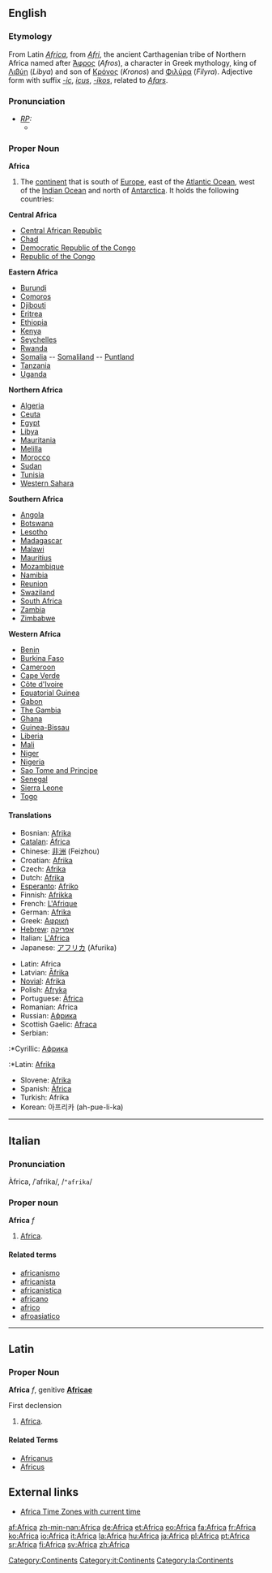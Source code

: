 ==English==

===Etymology===
From Latin ''[[Africa#Latin|Africa]]'', from ''[[Afri]]'', the ancient Carthagenian tribe of Northern Africa named after [[Άφρος]] (''Afros''), a character in Greek mythology, king of [[Λιβύη]] (''Libya'') and son of [[Κρόνος]] (''Kronos'') and [[Φιλύρα]] (''Filyra'').  Adjective form with suffix ''[[-ic]]'', ''[[icus]]'', ''[[-ikos]]'', related to ''[[Afars]]''.

===Pronunciation===
* ''[[RP]]:''
** {{IPA|/ˈæfrɪkə/}}

===Proper Noun===
'''Africa'''
# The [[continent]] that is south of [[Europe]], east of the [[Atlantic Ocean]], west of the [[Indian Ocean]] and north of [[Antarctica]].  It holds the following countries:

'''Central Africa'''
* [[Central African Republic]]
* [[Chad]]
* [[Democratic Republic of the Congo]]
* [[Republic of the Congo]]

'''Eastern Africa'''
* [[Burundi]]
* [[Comoros]]
* [[Djibouti]]
* [[Eritrea]]
* [[Ethiopia]]
* [[Kenya]]
* [[Seychelles]]
* [[Rwanda]]
* [[Somalia]] -- [[Somaliland]] -- [[Puntland]]
* [[Tanzania]]
* [[Uganda]]

'''Northern Africa'''
* [[Algeria]]
* [[Ceuta]]
* [[Egypt]]
* [[Libya]]
* [[Mauritania]]
* [[Melilla]]
* [[Morocco]]
* [[Sudan]]
* [[Tunisia]]
* [[Western Sahara]]

'''Southern Africa'''
* [[Angola]]
* [[Botswana]]
* [[Lesotho]]
* [[Madagascar]]
* [[Malawi]]
* [[Mauritius]]
* [[Mozambique]]
* [[Namibia]]
* [[Reunion]]
* [[Swaziland]]
* [[South Africa]]
* [[Zambia]]
* [[Zimbabwe]]

'''Western Africa'''
* [[Benin]]
* [[Burkina Faso]]
* [[Cameroon]]
* [[Cape Verde]]
* [[Côte d'Ivoire]]
* [[Equatorial Guinea]]
* [[Gabon]]
* [[The Gambia]]
* [[Ghana]]
* [[Guinea-Bissau]]
* [[Liberia]]
* [[Mali]]
* [[Niger]]
* [[Nigeria]]
* [[Sao Tome and Principe]]
* [[Senegal]]
* [[Sierra Leone]]
* [[Togo]]

====Translations====
{{top}}
*Bosnian: [[Afrika]] {{f}}
*[[Catalan]]: [[Àfrica]] {{f}}
*Chinese: [[非洲]] (Feizhou)
*Croatian: [[Afrika]] {{f}}
*Czech: [[Afrika]] {{f}}
*Dutch: [[Afrika]] {{n}}
*[[Esperanto]]: [[Afriko]]
*Finnish: [[Afrikka]]
*French: [[L'Afrique]] {{f}}
*German: [[Afrika]] {{n}}
*Greek: [[Αφρική]] {{f}}
*[[Hebrew]]: [[אפריקה]] {{n}}
*Italian: [[L'Africa]] {{f}}
*Japanese: [[アフリカ]] (Afurika)
{{mid}}
*Latin: Africa {{f}}
*Latvian: [[Āfrika]] {{f}}
*[[Novial]]: [[Afrika]] 
*Polish: [[Afryka]] {{f}}
*Portuguese: [[África]] {{f}}
*Romanian: Africa {{f}}
*Russian: [[Африка]] {{f}}
*Scottish Gaelic: [[Afraca]] {{m}}
*Serbian:
:*Cyrillic: [[Африка]] {{f}}
:*Latin: [[Afrika]] {{f}}
*Slovene: [[Afrika]] {{f}}
*Spanish: [[África]] {{f}}
*Turkish: Afrika
*Korean: 아프리카 (ah-pue-li-ka)
{{bottom}}

[[Category:Continents]]

----

==Italian==
===Pronunciation===
Àfrica, /ˈafrika/, /<tt>"afrika</tt>/
===Proper noun===
'''Africa''' ''f''

# [[Africa#English|Africa]].
[[Category:it:Continents]]

====Related terms====
*[[africanismo]]
*[[africanista]]
*[[africanistica]]
*[[africano]]
*[[africo]]
*[[afroasiatico]]

----

==Latin==
===Proper Noun===
[[Category:la:Continents]] 
'''Africa''' ''f'', genitive '''[[Africae]]'''

First declension

# [[Africa#English|Africa]].

====Related Terms====
*[[Africanus]]
*[[Africus]]

==External links==
* [http://www.worldtimezone.com/time-africa24.php Africa Time Zones with current time]

[[af:Africa]]
[[zh-min-nan:Africa]]
[[de:Africa]]
[[et:Africa]]
[[eo:Africa]]
[[fa:Africa]]
[[fr:Africa]]
[[ko:Africa]]
[[io:Africa]]
[[it:Africa]]
[[la:Africa]]
[[hu:Africa]]
[[ja:Africa]]
[[pl:Africa]]
[[pt:Africa]]
[[sr:Africa]]
[[fi:Africa]]
[[sv:Africa]]
[[zh:Africa]]
